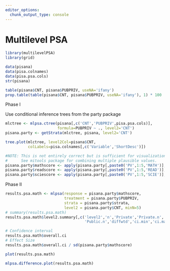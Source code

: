 ```yaml
---
editor_options: 
  chunk_output_type: console
---
```


# Multilevel PSA {#chapter-multilevelpsa}


```r
library(multilevelPSA)
library(grid)

data(pisana)
data(pisa.colnames)
data(pisa.psa.cols)
str(pisana)

table(pisana$CNT, pisana$PUBPRIV, useNA='ifany')
prop.table(table(pisana$CNT, pisana$PUBPRIV, useNA='ifany'), 1) * 100
```

Phase I

Use conditional inference trees from the party package

```r
mlctree <- mlpsa.ctree(pisana[,c('CNT','PUBPRIV',pisa.psa.cols)], 
					   formula=PUBPRIV ~ ., level2='CNT')
pisana.party <- getStrata(mlctree, pisana, level2='CNT')
```

```r
tree.plot(mlctree, level2Col=pisana$CNT, 
		  colLabels=pisa.colnames[,c('Variable','ShortDesc')])
```

```r
#NOTE: This is not entirely correct but is sufficient for visualization purposes
#      See mitools package for combining multiple plausible values.
pisana.party$mathscore <- apply(pisana.party[,paste0('PV',1:5,'MATH')],1,sum)/5
pisana.party$readscore <- apply(pisana.party[,paste0('PV',1:5,'READ')],1,sum)/5
pisana.party$sciescore <- apply(pisana.party[,paste0('PV',1:5,'SCIE')],1,sum)/5
```

Phase II

```r
results.psa.math <- mlpsa(response = pisana.party$mathscore, 
						  treatment = pisana.party$PUBPRIV, 
						  strata = pisana.party$strata, 
						  level2 = pisana.party$CNT, minN=5)
# summary(results.psa.math)
results.psa.math$level2.summary[,c('level2','n','Private','Private.n','Public',
								   'Public.n','diffwtd','ci.min','ci.max','df')]

# Confidence interval
results.psa.math$overall.ci
# Effect Size
results.psa.math$overall.ci / sd(pisana.party$mathscore)

```


```r
plot(results.psa.math)
```


```r
mlpsa.difference.plot(results.psa.math)
```